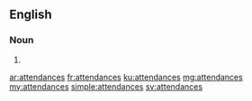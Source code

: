 ==English==

===Noun===
{{head|en|plural}}

# {{plural of|attendance|lang=en}}

[[ar:attendances]]
[[fr:attendances]]
[[ku:attendances]]
[[mg:attendances]]
[[my:attendances]]
[[simple:attendances]]
[[sv:attendances]]